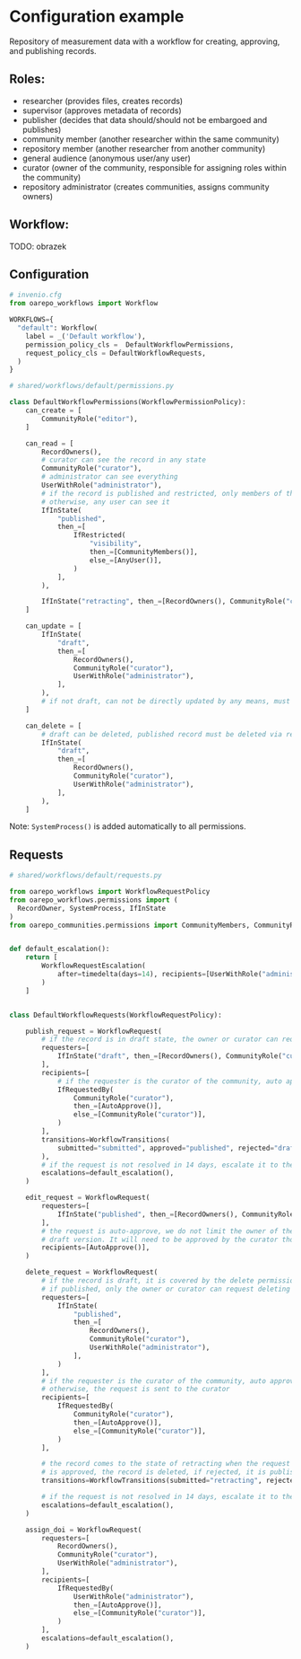# Configuration example

Repository of measurement data with a workflow for creating, approving, and publishing records.

## Roles:
  * researcher (provides files, creates records)
  * supervisor (approves metadata of records)
  * publisher (decides that data should/should not be embargoed and publishes)
  * community member (another researcher within the same community)
  * repository member (another researcher from another community)
  * general audience (anonymous user/any user)
  * curator (owner of the community, responsible for assigning roles within the community)
  * repository administrator (creates communities, assigns community owners)

## Workflow:
TODO: obrazek

## Configuration

```python
# invenio.cfg
from oarepo_workflows import Workflow

WORKFLOWS={
  "default": Workflow(
    label = _('Default workflow'),
    permission_policy_cls =  DefaultWorkflowPermissions,
    request_policy_cls = DefaultWorkflowRequests,
  )
}
```

```python
# shared/workflows/default/permissions.py

class DefaultWorkflowPermissions(WorkflowPermissionPolicy):
    can_create = [
        CommunityRole("editor"),
    ]

    can_read = [
        RecordOwners(),
        # curator can see the record in any state
        CommunityRole("curator"),
        # administrator can see everything
        UserWithRole("administrator"),
        # if the record is published and restricted, only members of the community can see it,
        # otherwise, any user can see it
        IfInState(
            "published",
            then_=[
                IfRestricted(
                    "visibility",
                    then_=[CommunityMembers()],
                    else_=[AnyUser()],
                )
            ],
        ),

        IfInState("retracting", then_=[RecordOwners(), CommunityRole("curator")]),
    ]

    can_update = [
        IfInState(
            "draft",
            then_=[
                RecordOwners(),
                CommunityRole("curator"),
                UserWithRole("administrator"),
            ],
        ),
        # if not draft, can not be directly updated by any means, must use request
    ]

    can_delete = [
        # draft can be deleted, published record must be deleted via request
        IfInState(
            "draft",
            then_=[
                RecordOwners(),
                CommunityRole("curator"),
                UserWithRole("administrator"),
            ],
        ),
    ]
```

Note: `SystemProcess()` is added automatically to all permissions.

## Requests

```python
# shared/workflows/default/requests.py

from oarepo_workflows import WorkflowRequestPolicy
from oarepo_workflows.permissions import (
  RecordOwner, SystemProcess, IfInState
)
from oarepo_communities.permissions import CommunityMembers, CommunityRole


def default_escalation():
    return [
        WorkflowRequestEscalation(
            after=timedelta(days=14), recipients=[UserWithRole("administrator")]
        )
    ]


class DefaultWorkflowRequests(WorkflowRequestPolicy):

    publish_request = WorkflowRequest(
        # if the record is in draft state, the owner or curator can request publishing
        requesters=[
            IfInState("draft", then_=[RecordOwners(), CommunityRole("curator")])
        ],
        recipients=[
            # if the requester is the curator of the community, auto approve the request
            IfRequestedBy(
                CommunityRole("curator"),
                then_=[AutoApprove()],
                else_=[CommunityRole("curator")],
            )
        ],
        transitions=WorkflowTransitions(
            submitted="submitted", approved="published", rejected="draft"
        ),
        # if the request is not resolved in 14 days, escalate it to the administrator
        escalations=default_escalation(),
    )

    edit_request = WorkflowRequest(
        requesters=[
            IfInState("published", then_=[RecordOwners(), CommunityRole("curator")])
        ],
        # the request is auto-approve, we do not limit the owner of the record to create a new
        # draft version. It will need to be approved by the curator though.
        recipients=[AutoApprove()],
    )

    delete_request = WorkflowRequest(
        # if the record is draft, it is covered by the delete permission
        # if published, only the owner or curator can request deleting
        requesters=[
            IfInState(
                "published",
                then_=[
                    RecordOwners(),
                    CommunityRole("curator"),
                    UserWithRole("administrator"),
                ],
            )
        ],
        # if the requester is the curator of the community, auto approve the request,
        # otherwise, the request is sent to the curator
        recipients=[
            IfRequestedBy(
                CommunityRole("curator"),
                then_=[AutoApprove()],
                else_=[CommunityRole("curator")],
            )
        ],

        # the record comes to the state of retracting when the request is submitted. If the request
        # is approved, the record is deleted, if rejected, it is published again.
        transitions=WorkflowTransitions(submitted="retracting", rejected="published", approved="deleted"),

        # if the request is not resolved in 14 days, escalate it to the administrator
        escalations=default_escalation(),
    )

    assign_doi = WorkflowRequest(
        requesters=[
            RecordOwners(),
            CommunityRole("curator"),
            UserWithRole("administrator"),
        ],
        recipients=[
            IfRequestedBy(
                UserWithRole("administrator"),
                then_=[AutoApprove()],
                else_=[CommunityRole("curator")],
            )
        ],
        escalations=default_escalation(),
    )
```